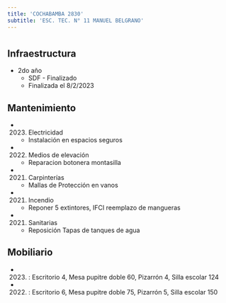 ```yaml
---
title: 'COCHABAMBA 2830'
subtitle: 'ESC. TEC. N° 11 MANUEL BELGRANO'
---
```


#
## Infraestructura

* 2do año 
    + SDF - Finalizado 
    + Finalizada el 8/2/2023 






## Mantenimiento

*  (2023) Electricidad 
    + Instalación en espacios seguros

*  (2022) Medios de elevación 
    + Reparacion botonera montasilla

*  (2021) Carpinterías 
    + Mallas de Protección en vanos

*  (2021) Incendio 
    + Reponer 5 extintores, IFCI reemplazo de mangueras

*  (2021) Sanitarias 
    + Reposición Tapas de tanques de agua





## Mobiliario

*  (2023) : Escritorio 4, Mesa pupitre doble 60, Pizarrón 4, Silla escolar 124 

*  (2022) : Escritorio 6, Mesa pupitre doble 75, Pizarrón 5, Silla escolar 150 



